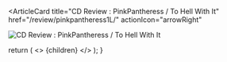 <ArticleCard
  title="CD Review : PinkPantheress / To Hell With It"
  href="/review/pinkpantheress1L/"
  actionIcon="arrowRight"
>

![ CD Review : PinkPantheress / To Hell With It](../../images/cd/pinkpantheress1L.jpg)

</ArticleCard>

  return (
    <>
      {children}
    </>
  );
}